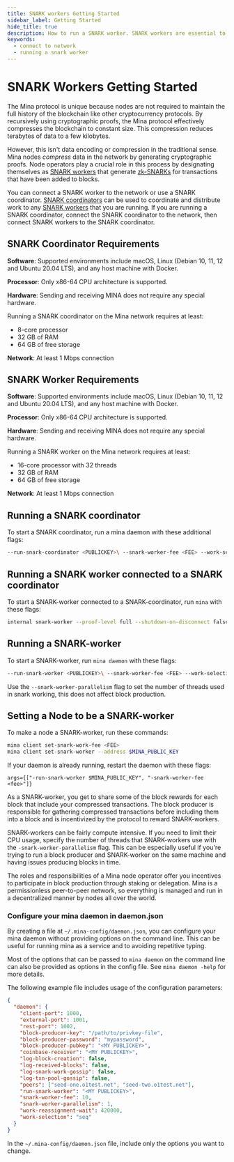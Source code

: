 ```yaml
---
title: SNARK workers Getting Started
sidebar_label: Getting Started
hide_title: true
description: How to run a SNARK worker. SNARK workers are essential to keep the network producing transactions in blocks. 
keywords:
  - connect to network
  - running a snark worker
---
```


# SNARK Workers Getting Started 

The Mina protocol is unique because nodes are not required to maintain the full history of the blockchain like other cryptocurrency protocols. By recursively using cryptographic proofs, the Mina protocol effectively compresses the blockchain to constant size. This compression reduces terabytes of data to a few kilobytes.

However, this isn't data encoding or compression in the traditional sense. Mina nodes _compress_ data in the network by generating cryptographic proofs. Node operators play a crucial role in this process by designating themselves as [SNARK workers](/glossary#snark-worker) that generate [zk-SNARKs](/glossary#zk-snark) for transactions that have been added to blocks. 

You can connect a SNARK worker to the network or use a SNARK coordinator. [SNARK coordinators](/glossary#snark-coordinator) can be used to coordinate and distribute work to any [SNARK workers](/glossary#snark-worker) that you are running. If you are running a SNARK coordinator, connect the SNARK coordinator to the network, then connect SNARK workers to the SNARK coordinator.


## SNARK Coordinator Requirements

**Software**: Supported environments include macOS, Linux (Debian 10, 11, 12 and Ubuntu 20.04 LTS), and any host machine with Docker. 

**Processor**: Only x86-64 CPU architecture is supported.

**Hardware**: Sending and receiving MINA does not require any special hardware. 

Running a SNARK coordinator on the Mina network requires at least:

- 8-core processor
- 32 GB of RAM
- 64 GB of free storage

**Network**: At least 1 Mbps connection

## SNARK Worker Requirements

**Software**: Supported environments include macOS, Linux (Debian 10, 11, 12 and Ubuntu 20.04 LTS), and any host machine with Docker. 

**Processor**: Only x86-64 CPU architecture is supported.

**Hardware**: Sending and receiving MINA does not require any special hardware. 

Running a SNARK worker on the Mina network requires at least:

- 16-core processor with 32 threads
- 32 GB of RAM
- 64 GB of free storage

**Network**: At least 1 Mbps connection

## Running a SNARK coordinator

To start a SNARK coordinator, run a mina daemon with these additional flags:

```sh
--run-snark-coordinator <PUBLICKEY>\ --snark-worker-fee <FEE> --work-selection seq
```

## Running a SNARK worker connected to a SNARK coordinator

To start a SNARK-worker connected to a SNARK-coordinator, run `mina` with these flags:

```sh
internal snark-worker --proof-level full --shutdown-on-disconnect false --daemon-address <snark coordinator IP and port - IP:port>
```

## Running a SNARK-worker

To start a SNARK-worker, run `mina daemon` with these flags:

```sh
--run-snark-worker <PUBLICKEY>\ --snark-worker-fee <FEE> --work-selection <seq|rand|roffset>
```

Use the `--snark-worker-parallelism` flag to set the number of threads used in snark working, this does not affect block production.

## Setting a Node to be a SNARK-worker 

To make a node a SNARK-worker, run these commands:

```sh
mina client set-snark-work-fee <FEE>
mina client set-snark-worker --address $MINA_PUBLIC_KEY

```

If your daemon is already running, restart the daemon with these flags:

```
args={["-run-snark-worker $MINA_PUBLIC_KEY", "-snark-worker-fee <fee>"]}
```

As a SNARK-worker, you get to share some of the block rewards for each block that include your compressed transactions. The block producer is responsible for gathering compressed transactions before including them into a block and is incentivized by the protocol to reward SNARK-workers.

SNARK-workers can be fairly compute intensive. If you need to limit their CPU usage, specify the number of threads that SNARK-workers use with the `-snark-worker-parallelism` flag. This can be especially useful if you're trying to run a block producer and SNARK-worker on the same machine and having issues producing blocks in time.

The roles and responsibilities of a Mina node operator offer you incentives to participate in block production through staking or delegation. Mina is a permissionless peer-to-peer network, so everything is managed and run in a decentralized manner by nodes all over the world. 

### Configure your mina daemon in daemon.json

By creating a file at `~/.mina-config/daemon.json`, you can configure your mina daemon without providing options on the command line. This can be useful for running mina as a service and to avoiding repetitive typing.

Most of the options that can be passed to `mina daemon` on the command line can also be provided as options in the config file. See `mina daemon -help` for more details. 

The following example file includes usage of the configuration parameters:

```json
{
  "daemon": {
    "client-port": 1000,
    "external-port": 1001,
    "rest-port": 1002,
    "block-producer-key": "/path/to/privkey-file",
    "block-producer-password": "mypassword",
    "block-producer-pubkey": "<MY PUBLICKEY>",
    "coinbase-receiver": "<MY PUBLICKEY>",
    "log-block-creation": false,
    "log-received-blocks": false,
    "log-snark-work-gossip": false,
    "log-txn-pool-gossip": false,
    "peers": ["seed-one.o1test.net", "seed-two.o1test.net"],
    "run-snark-worker": "<MY PUBLICKEY>",
    "snark-worker-fee": 10,
    "snark-worker-parallelism": 1,
    "work-reassignment-wait": 420000,
    "work-selection": "seq"
  }
}
```

In the `~/.mina-config/daemon.json` file, include only the options you want to change.
